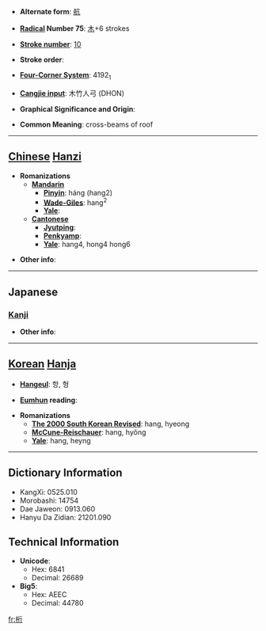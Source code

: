 * '''Alternate form''': [[航]]

* '''[[Wiktionary:Chinese radical index| Radical]] Number 75''': [[Wiktionary:Chinese radical index 木|木]]+6 strokes

* '''[[Wiktionary:Chinese total strokes index|Stroke number]]''': [[Wiktionary:Chinese total strokes index 10|10]]

* '''Stroke order''': 

* '''[[Wiktionary:Chinese four corner index|Four-Corner System]]''': 4192<sub>1</sub>

* '''[[Wiktionary:Chinese Cangjie index|Cangjie input]]''': 木竹人弓 (DHON)

* '''Graphical Significance and Origin''': 

* '''Common Meaning''': cross-beams of roof

----

== [[Chinese]] [[Hanzi]] ==

* '''Romanizations'''
** '''[[Mandarin]]'''
*** '''[[Pinyin]]''': háng (hang2)
*** '''[[Wade-Giles]]''': hang<sup>2</sup>
*** '''[[Yale]]''': 
** '''[[Cantonese]]'''
*** '''[[Jyutping]]''':
*** '''[[Penkyamp]]''': 
*** '''[[Yale]]''': hang4, hong4 hong6

* '''Other info''': 

----

==Japanese==
===[[Kanji]]===
{{kanji|on readings=[[こう]] (kō)|kun readings=[[けた]] (keta)}}

* '''Other info''':  

----

== [[Korean]] [[Hanja]] ==

* '''[[Hangeul]]''': 항, 형

* '''[[Eumhun]] reading''': 

* '''Romanizations'''
** '''[[The 2000 South Korean Revised Romanization|The 2000 South Korean Revised]]''': hang, hyeong
** '''[[McCune-Reischauer]]''': hang, hyŏng
** '''[[Yale]]''': hang, heyng

----

== Dictionary Information ==

* KangXi: 0525.010
* Morobashi: 14754
* Dae Jaweon: 0913.060
* Hanyu Da Zidian: 21201.090

== Technical Information ==

* '''Unicode''':
** Hex: 6841
** Decimal: 26689
* '''Big5''':
** Hex: AEEC
** Decimal: 44780

[[fr:桁]]